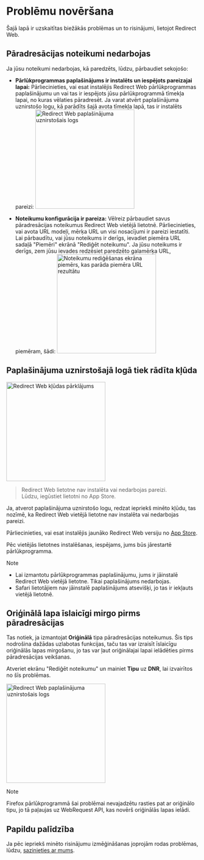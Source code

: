 
# Problēmu novēršana

Šajā lapā ir uzskaitītas biežākās problēmas un to risinājumi, lietojot Redirect Web.

<TOCInline toc={toc} />

## Pāradresācijas noteikumi nedarbojas

Ja jūsu noteikumi nedarbojas, kā paredzēts, lūdzu, pārbaudiet sekojošo:

- **Pārlūkprogrammas paplašinājums ir instalēts un iespējots pareizajai lapai:** Pārliecinieties, vai esat instalējis Redirect Web pārlūkprogrammas paplašinājumu un vai tas ir iespējots jūsu pārlūkprogrammā tīmekļa lapai, no kuras vēlaties pāradresēt. Ja varat atvērt paplašinājuma uznirstošo logu, kā parādīts šajā avota tīmekļa lapā, tas ir instalēts pareizi:
    <Image src={ExtensionPopup} alt="Redirect Web paplašinājuma uznirstošais logs" width="260" hasShadow/>

- **Noteikumu konfigurācija ir pareiza:** Vēlreiz pārbaudiet savus pāradresācijas noteikumus Redirect Web vietējā lietotnē. Pārliecinieties, vai avota URL modeļi, mērķa URL un visi nosacījumi ir pareizi iestatīti. Lai pārbaudītu, vai jūsu noteikums ir derīgs, ievadiet piemēra URL sadaļā "Piemēri" ekrānā "Rediģēt noteikumu". Ja jūsu noteikums ir derīgs, zem jūsu ievades redzēsiet paredzēto galamērķa URL, piemēram, šādi:
    <Image src={RuleEditExampleResult} alt="Noteikumu rediģēšanas ekrāna piemērs, kas parāda piemēra URL rezultātu" width="260" hasShadow/>

## Paplašinājuma uznirstošajā logā tiek rādīta kļūda

<Image src={ErrorOverlay} alt="Redirect Web kļūdas pārklājums" width="260" hasShadow hasRoundedCorners/>

> Redirect Web lietotne nav instalēta vai nedarbojas pareizi.  
> Lūdzu, iegūstiet lietotni no App Store.

Ja, atverot paplašinājuma uznirstošo logu, redzat iepriekš minēto kļūdu, tas nozīmē, ka Redirect Web vietējā lietotne nav instalēta vai nedarbojas pareizi.

Pārliecinieties, vai esat instalējis jaunāko Redirect Web versiju no [App Store](https://apps.apple.com/app/id1571283503).

Pēc vietējās lietotnes instalēšanas, iespējams, jums būs jārestartē pārlūkprogramma.

> [!NOTE]
> * Lai izmantotu pārlūkprogrammas paplašinājumu, jums ir jāinstalē Redirect Web vietējā lietotne. Tikai paplašinājums nedarbojas.
> * Safari lietotājiem nav jāinstalē paplašinājums atsevišķi, jo tas ir iekļauts vietējā lietotnē.

## Oriģinālā lapa īslaicīgi mirgo pirms pāradresācijas

Tas notiek, ja izmantojat **Oriģinālā** tipa pāradresācijas noteikumus. Šis tips nodrošina dažādas uzlabotas funkcijas, taču tas var izraisīt īslaicīgu oriģinālās lapas mirgošanu, jo tas var ļaut oriģinālajai lapai ielādēties pirms pāradresācijas veikšanas.

Atveriet ekrānu "Rediģēt noteikumu" un mainiet **Tipu** uz **DNR**, lai izvairītos no šīs problēmas.

<Image src={EditRuleDnr} alt="Redirect Web paplašinājuma uznirstošais logs" height="260" hasShadow hasRoundedCorners/>

> [!NOTE]
> Firefox pārlūkprogrammā šai problēmai nevajadzētu rasties pat ar oriģinālo tipu, jo tā paļaujas uz WebRequest API, kas novērš oriģinālās lapas ielādi.

## Papildu palīdzība

Ja pēc iepriekš minēto risinājumu izmēģināšanas joprojām rodas problēmas, lūdzu, [sazinieties ar mums](./contact-us).